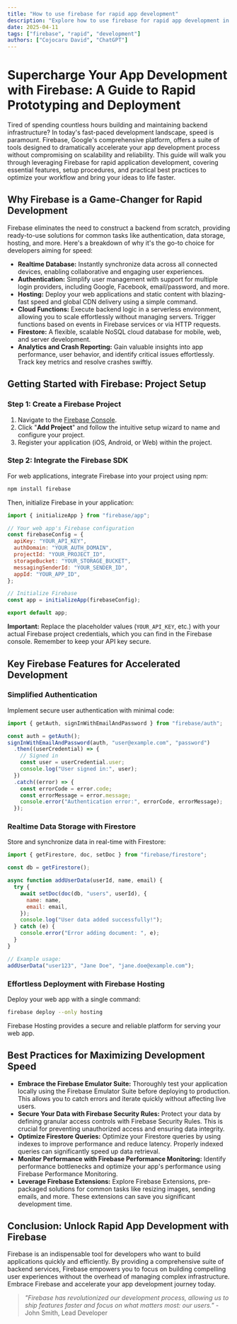 ```yaml
---
title: "How to use firebase for rapid app development"
description: "Explore how to use firebase for rapid app development in this detailed guide, offering insights, strategies, and practical tips to enhance your understanding and application of the topic."
date: 2025-04-11
tags: ["firebase", "rapid", "development"]
authors: ["Cojocaru David", "ChatGPT"]
---
```


# Supercharge Your App Development with Firebase: A Guide to Rapid Prototyping and Deployment

Tired of spending countless hours building and maintaining backend infrastructure? In today's fast-paced development landscape, speed is paramount. Firebase, Google's comprehensive platform, offers a suite of tools designed to dramatically accelerate your app development process without compromising on scalability and reliability. This guide will walk you through leveraging Firebase for rapid application development, covering essential features, setup procedures, and practical best practices to optimize your workflow and bring your ideas to life faster.

## Why Firebase is a Game-Changer for Rapid Development

Firebase eliminates the need to construct a backend from scratch, providing ready-to-use solutions for common tasks like authentication, data storage, hosting, and more. Here's a breakdown of why it's the go-to choice for developers aiming for speed:

- **Realtime Database:** Instantly synchronize data across all connected devices, enabling collaborative and engaging user experiences.
- **Authentication:** Simplify user management with support for multiple login providers, including Google, Facebook, email/password, and more.
- **Hosting:** Deploy your web applications and static content with blazing-fast speed and global CDN delivery using a simple command.
- **Cloud Functions:** Execute backend logic in a serverless environment, allowing you to scale effortlessly without managing servers. Trigger functions based on events in Firebase services or via HTTP requests.
- **Firestore:** A flexible, scalable NoSQL cloud database for mobile, web, and server development.
- **Analytics and Crash Reporting:** Gain valuable insights into app performance, user behavior, and identify critical issues effortlessly. Track key metrics and resolve crashes swiftly.

## Getting Started with Firebase: Project Setup

### Step 1: Create a Firebase Project

1.  Navigate to the [Firebase Console](https://console.firebase.google.com/).
2.  Click "**Add Project**" and follow the intuitive setup wizard to name and configure your project.
3.  Register your application (iOS, Android, or Web) within the project.

### Step 2: Integrate the Firebase SDK

For web applications, integrate Firebase into your project using npm:

```bash
npm install firebase
```

Then, initialize Firebase in your application:

```javascript
import { initializeApp } from "firebase/app";

// Your web app's Firebase configuration
const firebaseConfig = {
  apiKey: "YOUR_API_KEY",
  authDomain: "YOUR_AUTH_DOMAIN",
  projectId: "YOUR_PROJECT_ID",
  storageBucket: "YOUR_STORAGE_BUCKET",
  messagingSenderId: "YOUR_SENDER_ID",
  appId: "YOUR_APP_ID",
};

// Initialize Firebase
const app = initializeApp(firebaseConfig);

export default app;
```

**Important:** Replace the placeholder values (`YOUR_API_KEY`, etc.) with your actual Firebase project credentials, which you can find in the Firebase console. Remember to keep your API key secure.

## Key Firebase Features for Accelerated Development

### Simplified Authentication

Implement secure user authentication with minimal code:

```javascript
import { getAuth, signInWithEmailAndPassword } from "firebase/auth";

const auth = getAuth();
signInWithEmailAndPassword(auth, "user@example.com", "password")
  .then((userCredential) => {
    // Signed in
    const user = userCredential.user;
    console.log("User signed in:", user);
  })
  .catch((error) => {
    const errorCode = error.code;
    const errorMessage = error.message;
    console.error("Authentication error:", errorCode, errorMessage);
  });
```

### Realtime Data Storage with Firestore

Store and synchronize data in real-time with Firestore:

```javascript
import { getFirestore, doc, setDoc } from "firebase/firestore";

const db = getFirestore();

async function addUserData(userId, name, email) {
  try {
    await setDoc(doc(db, "users", userId), {
      name: name,
      email: email,
    });
    console.log("User data added successfully!");
  } catch (e) {
    console.error("Error adding document: ", e);
  }
}

// Example usage:
addUserData("user123", "Jane Doe", "jane.doe@example.com");
```

### Effortless Deployment with Firebase Hosting

Deploy your web app with a single command:

```bash
firebase deploy --only hosting
```

Firebase Hosting provides a secure and reliable platform for serving your web app.

## Best Practices for Maximizing Development Speed

- **Embrace the Firebase Emulator Suite:** Thoroughly test your application locally using the Firebase Emulator Suite before deploying to production. This allows you to catch errors and iterate quickly without affecting live users.
- **Secure Your Data with Firebase Security Rules:** Protect your data by defining granular access controls with Firebase Security Rules. This is crucial for preventing unauthorized access and ensuring data integrity.
- **Optimize Firestore Queries:** Optimize your Firestore queries by using indexes to improve performance and reduce latency. Properly indexed queries can significantly speed up data retrieval.
- **Monitor Performance with Firebase Performance Monitoring:** Identify performance bottlenecks and optimize your app's performance using Firebase Performance Monitoring.
- **Leverage Firebase Extensions:** Explore Firebase Extensions, pre-packaged solutions for common tasks like resizing images, sending emails, and more. These extensions can save you significant development time.

## Conclusion: Unlock Rapid App Development with Firebase

Firebase is an indispensable tool for developers who want to build applications quickly and efficiently. By providing a comprehensive suite of backend services, Firebase empowers you to focus on building compelling user experiences without the overhead of managing complex infrastructure. Embrace Firebase and accelerate your app development journey today.

> _"Firebase has revolutionized our development process, allowing us to ship features faster and focus on what matters most: our users."_ - John Smith, Lead Developer

